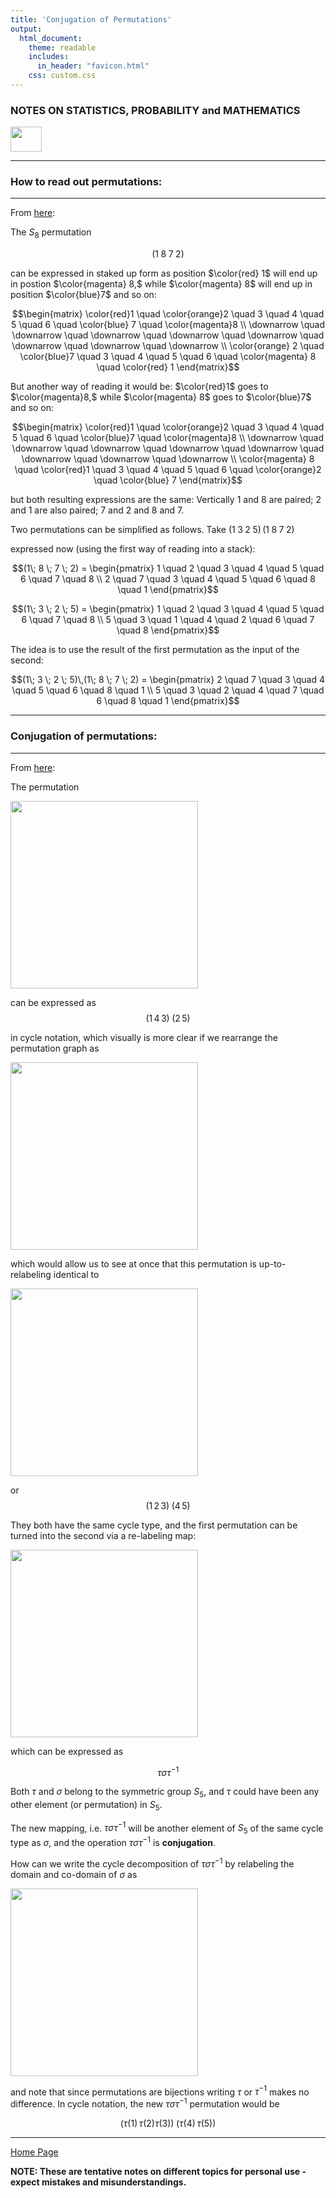 ```yaml
---
title: 'Conjugation of Permutations'
output: 
  html_document:
    theme: readable
    includes:
      in_header: "favicon.html" 
    css: custom.css
---
```


### **NOTES ON STATISTICS, PROBABILITY and MATHEMATICS**

<a href="http://rinterested.github.io/statistics/index.html">
<img HEIGHT="40" WIDTH="50" src="logo.PNG"></a>

---


### How to read out permutations:

---

From [here](https://youtu.be/6sOAYTQnKLM):

The $S_8$ permutation

$$(1\; 8 \; 7 \; 2)$$

can be expressed in staked up form as position $\color{red} 1$ will end up in postion $\color{magenta} 8,$ while $\color{magenta} 8$ will end up in position $\color{blue}7$ and so on: 

$$\begin{matrix} 
\color{red}1 \quad \color{orange}2 \quad 3 \quad 4 \quad 5 \quad 6 \quad \color{blue} 7 \quad \color{magenta}8 \\
\downarrow \quad \downarrow \quad \downarrow \quad \downarrow \quad \downarrow \quad \downarrow \quad \downarrow \quad \downarrow \\
\color{orange} 2 \quad \color{blue}7 \quad 3 \quad 4 \quad 5 \quad 6 \quad \color{magenta} 8 \quad \color{red} 1
\end{matrix}$$

But another way of reading it would be: $\color{red}1$ goes to $\color{magenta}8,$ while $\color{magenta} 8$ goes to $\color{blue}7$ and so on:

$$\begin{matrix} 
\color{red}1 \quad \color{orange}2 \quad 3 \quad 4 \quad 5 \quad 6 \quad  \color{blue}7 \quad \color{magenta}8 \\
\downarrow \quad \downarrow \quad \downarrow \quad \downarrow \quad \downarrow \quad \downarrow \quad \downarrow \quad \downarrow \\
\color{magenta} 8 \quad \color{red}1 \quad 3 \quad 4 \quad 5 \quad 6 \quad \color{orange}2 \quad \color{blue} 7
\end{matrix}$$


but both resulting expressions are the same: Vertically $1$ and $8$ are paired; $2$ and $1$ are also paired; $7$ and $2$ and $8$ and $7.$


Two permutations can be simplified as follows. Take $(1\; 3 \; 2 \; 5) \, (1\; 8 \; 7 \; 2)$

expressed now (using the first way of reading into a stack):

$$(1\; 8 \; 7 \; 2) = \begin{pmatrix}
1 \quad 2 \quad 3 \quad 4 \quad 5 \quad 6 \quad 7 \quad 8 \\
2 \quad 7 \quad 3 \quad 4 \quad 5 \quad 6 \quad 8 \quad 1 
\end{pmatrix}$$

$$(1\; 3 \; 2 \; 5) = \begin{pmatrix}
1 \quad 2 \quad 3 \quad 4 \quad 5 \quad 6 \quad 7 \quad 8 \\
5 \quad 3 \quad 1 \quad 4 \quad 2 \quad 6 \quad 7 \quad 8 
\end{pmatrix}$$

The idea is to use the result of the first permutation as the input of the second:

$$(1\; 3 \; 2 \; 5)\,(1\; 8 \; 7 \; 2) = \begin{pmatrix}
2 \quad 7 \quad 3 \quad 4 \quad 5 \quad 6 \quad 8 \quad 1  \\
5 \quad 3 \quad 2 \quad 4 \quad 7 \quad 6 \quad 8 \quad 1 
\end{pmatrix}$$


---

### Conjugation of permutations:

---

From [here](https://youtu.be/unXq_RKSy0A):

The permutation

<img height = 300  src = "https://user-images.githubusercontent.com/9312897/195470631-c2e1a9fb-19dc-4163-b634-8ee36d6d3a7c.png">

can be expressed as $$(1 \, 4 \, 3)\;(2 \, 5)$$

in cycle notation, which visually is more clear if we rearrange the permutation graph as

<img height = 300  src = "https://user-images.githubusercontent.com/9312897/195472149-e20547cd-86da-4045-9569-725625df86f7.png">

which would allow us to see at once that this permutation is up-to-relabeling identical to

<img height = 300  src = "https://user-images.githubusercontent.com/9312897/195472584-b9ef42e5-b29b-4c5d-958c-c2ac1afba0b7.png">

or $$(1 \, 2 \, 3)\;(4 \, 5)$$

They both have the same cycle type, and the first permutation can be turned into the second via a re-labeling map:

<img height = 300  src = "https://user-images.githubusercontent.com/9312897/195475088-154724e8-1115-4cdc-a5d0-ad799d9ade9a.png">

which can be expressed as

$$\tau \sigma \tau^{-1}$$

Both $\tau$ and $\sigma$ belong to the symmetric group $S_5,$ and $\tau$ could have been any other element (or permutation) in $S_5.$

The new mapping, i.e. $\tau \sigma \tau^{-1}$ will be another element of $S_5$ of the same cycle type as $\sigma,$ and the operation $\tau \sigma \tau^{-1}$ is **conjugation**.

How can we write the cycle decomposition of $\tau \sigma \tau^{-1}$ by relabeling the domain and co-domain of $\sigma$ as

<img height = 300  src = "https://user-images.githubusercontent.com/9312897/195477723-7b74bfc9-80f4-4f4d-b7cf-387841ff11c4.png">

and note that since permutations are bijections writing $\tau$ or $\tau^{-1}$ makes no difference. In cycle notation, the new $\tau \sigma \tau^{-1}$ permutation would be

$$\left( \tau(1) \, \tau(2) \tau(3) \right )\;\left (\tau(4) \, \tau(5)\right)$$


---
<a href="http://rinterested.github.io/statistics/index.html">Home Page</a>

**NOTE: These are tentative notes on different topics for personal use - expect mistakes and misunderstandings.**
